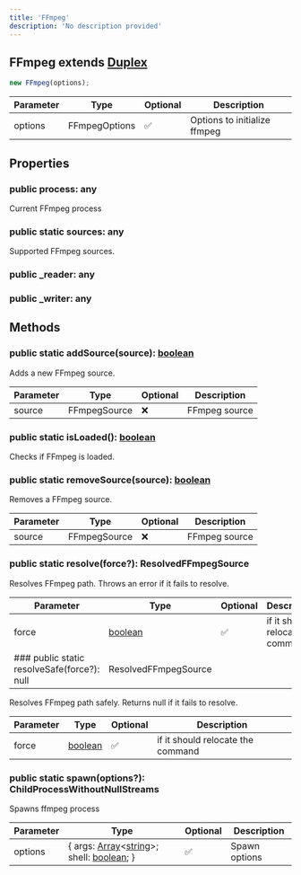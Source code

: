 ```yaml
---
title: 'FFmpeg'
description: 'No description provided'
---
```


## FFmpeg extends [Duplex](https://nodejs.org/dist/latest/docs/api/stream.html#stream_class_stream_duplex)

```typescript
new FFmpeg(options);
```

| Parameter | Type          | Optional | Description                  |
| --------- | ------------- | -------- | ---------------------------- |
| options   | FFmpegOptions | ✅       | Options to initialize ffmpeg |

## Properties

### public process: any

Current FFmpeg process

### public static sources: any

Supported FFmpeg sources.

### public \_reader: any

### public \_writer: any

## Methods

### public static addSource(source): [boolean](https://developer.mozilla.org/en-US/docs/Web/JavaScript/Reference/Global_Objects/Boolean)

Adds a new FFmpeg source.

| Parameter | Type         | Optional | Description   |
| --------- | ------------ | -------- | ------------- |
| source    | FFmpegSource | ❌       | FFmpeg source |

### public static isLoaded(): [boolean](https://developer.mozilla.org/en-US/docs/Web/JavaScript/Reference/Global_Objects/Boolean)

Checks if FFmpeg is loaded.

### public static removeSource(source): [boolean](https://developer.mozilla.org/en-US/docs/Web/JavaScript/Reference/Global_Objects/Boolean)

Removes a FFmpeg source.

| Parameter | Type         | Optional | Description   |
| --------- | ------------ | -------- | ------------- |
| source    | FFmpegSource | ❌       | FFmpeg source |

### public static resolve(force?): ResolvedFFmpegSource

Resolves FFmpeg path. Throws an error if it fails to resolve.

| Parameter                                   | Type                                                                                                | Optional | Description                       |
| ------------------------------------------- | --------------------------------------------------------------------------------------------------- | -------- | --------------------------------- |
| force                                       | [boolean](https://developer.mozilla.org/en-US/docs/Web/JavaScript/Reference/Global_Objects/Boolean) | ✅       | if it should relocate the command |
| ### public static resolveSafe(force?): null | ResolvedFFmpegSource                                                                                |

Resolves FFmpeg path safely. Returns null if it fails to resolve.

| Parameter | Type                                                                                                | Optional | Description                       |
| --------- | --------------------------------------------------------------------------------------------------- | -------- | --------------------------------- |
| force     | [boolean](https://developer.mozilla.org/en-US/docs/Web/JavaScript/Reference/Global_Objects/Boolean) | ✅       | if it should relocate the command |

### public static spawn(options?): ChildProcessWithoutNullStreams

Spawns ffmpeg process

| Parameter | Type                                                                                                                                                                                                                                                                                                                        | Optional | Description   |
| --------- | --------------------------------------------------------------------------------------------------------------------------------------------------------------------------------------------------------------------------------------------------------------------------------------------------------------------------- | -------- | ------------- |
| options   | \{ args: [Array](https://developer.mozilla.org/en-US/docs/Web/JavaScript/Reference/Global_Objects/Array)\<[string](https://developer.mozilla.org/en-US/docs/Web/JavaScript/Reference/Global_Objects/String)>; shell: [boolean](https://developer.mozilla.org/en-US/docs/Web/JavaScript/Reference/Global_Objects/Boolean); } | ✅       | Spawn options |
